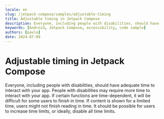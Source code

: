 ```yaml
---
locale: en
slug: /jetpack-compose/samples/adjustable-timing
title: Adjustable timing in Jetpack Compose
description: Everyone, including people with disabilities, should have adequate time to interact with your app.
keywords: [Android, Jetpack Compose, accessibility, code sample]
authors: [pavlo]
date: 2024-07-09
---
```


# Adjustable timing in Jetpack Compose

Everyone, including people with disabilities, should have adequate time to interact with your app. People with disabilities may require more time to interact with your app. If certain functions are time-dependent, it will be difficult for some users to finish in time. If content is shown for a limited time, users might not finish reading in time. It should be possible for users to increase time limits, or ideally, disable all time limits.

<CodeSample id="screen-timing" platform="compose" locale="en"/>

